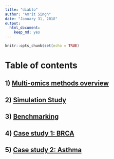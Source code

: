 ```yaml
---
title: "diablo"
author: "Amrit Singh"
date: "January 31, 2018"
output: 
  html_document: 
    keep_md: yes
---
```


```r
knitr::opts_chunk$set(echo = TRUE)
```

# Table of contents

## 1) [Multi-omics methods overview]()
## 2) [Simulation Study]()
## 3) [Benchmarking]()
## 4) [Case study 1: BRCA]()
## 5) [Case study 2: Asthma]()
